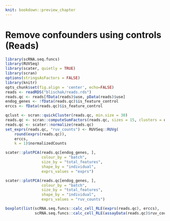 ```yaml
---
knit: bookdown::preview_chapter
---
```


# Remove confounders using controls (Reads)

```r
library(scRNA.seq.funcs)
library(RUVSeq)
library(scater, quietly = TRUE)
library(scran)
options(stringsAsFactors = FALSE)
library(knitr)
opts_chunk$set(fig.align = 'center', echo=FALSE)
reads <- readRDS("blischak/reads.rds")
reads.qc <- reads[fData(reads)$use, pData(reads)$use]
endog_genes <- !fData(reads.qc)$is_feature_control
erccs <- fData(reads.qc)$is_feature_control
```

```r
qclust <- scran::quickCluster(reads.qc, min.size = 30)
reads.qc <- scran::computeSumFactors(reads.qc, sizes = 15, clusters = qclust)
reads.qc <- scater::normalize(reads.qc)
set_exprs(reads.qc, "ruv_counts") <- RUVSeq::RUVg(
    round(exprs(reads.qc)),
    erccs,
    k = 1)$normalizedCounts
```

```r
scater::plotPCA(reads.qc[endog_genes, ],
                colour_by = "batch",
                size_by = "total_features",
                shape_by = "individual",
                exprs_values = "exprs")
```

```r
scater::plotPCA(reads.qc[endog_genes, ],
                colour_by = "batch",
                size_by = "total_features",
                shape_by = "individual",
                exprs_values = "ruv_counts")
```

```r
boxplot(list(scRNA.seq.funcs::calc_cell_RLE(exprs(reads.qc), erccs),
             scRNA.seq.funcs::calc_cell_RLE(assayData(reads.qc)$ruv_counts, erccs)))
```
